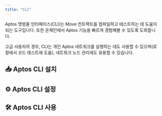 ```yaml
---
title: "CLI"
---
```



Aptos 명령줄 인터페이스(CLI)는 Move 컨트랙트를 컴파일하고 테스트하는 데 도움이 되는 도구입니다. 또한 온체인에서 Aptos 기능을 빠르게 경험해볼 수 있도록 도와줍니다.

고급 사용자의 경우, CLI는 개인 Aptos 네트워크를 실행하는 데도 사용할 수 있으며(로컬에서 코드 테스트에 도움), 네트워크 노드 관리에도 유용할 수 있습니다.

## 📥 Aptos CLI 설치

<CardGrid>
  <LinkCard href="/ko/build/cli/install-cli/install-cli-mac" title="Mac" description="homebrew를 통해 Aptos CLI 설치" />

  <LinkCard href="/ko/build/cli/install-cli/install-cli-windows" title="Windows" description="powershell 스크립트 또는 미리 컴파일된 바이너리를 통해 Windows에 Aptos CLI 설치" />

  <LinkCard href="/ko/build/cli/install-cli/install-cli-linux" title="Linux" description="셸 스크립트 또는 미리 컴파일된 바이너리를 통해 Linux에 Aptos CLI 설치" />

  <LinkCard href="/ko/build/cli/install-cli/install-cli-specific-version" title="고급 (특정 버전 설치)" description="소스에서 특정 버전의 Aptos CLI 빌드" />
</CardGrid>

## ⚙️ Aptos CLI 설정

<CardGrid>
  <LinkCard href="/ko/build/cli/setup-cli" title="CLI 설정" description="Aptos CLI 설정 및 구성" />

  <LinkCard href="/ko/build/cli/setup-cli/install-move-prover" title="고급 (Move Prover)" description="Move Prover 설정 및 설치" />
</CardGrid>

## 🛠️ Aptos CLI 사용

<CardGrid>
  <LinkCard href="/ko/build/cli/working-with-move-contracts" title="Move 컨트랙트" description="Move 컨트랙트 컴파일, 게시, 시뮬레이션, 벤치마킹" />

  <LinkCard href="/ko/build/cli/trying-things-on-chain" title="온체인에서 시도해보기" description="Aptos와 상호작용하고, 계정 생성, 계정 쿼리, Ledger와 같은 하드웨어 장치 사용" />

  <LinkCard href="/ko/build/cli/running-a-local-network" title="로컬 네트워크 실행" description="로컬 노드/네트워크 실행" />
</CardGrid>
